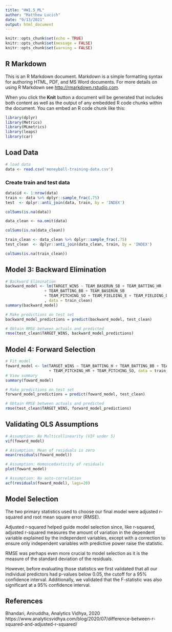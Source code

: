```yaml
---
title: "HW1.5_ML"
author: "Matthew Lucich"
date: "9/13/2021"
output: html_document
---
```


```r
knitr::opts_chunk$set(echo = TRUE)
knitr::opts_chunk$set(message = FALSE)
knitr::opts_chunk$set(warning = FALSE)
```

## R Markdown

This is an R Markdown document. Markdown is a simple formatting syntax for authoring HTML, PDF, and MS Word documents. For more details on using R Markdown see <http://rmarkdown.rstudio.com>.

When you click the **Knit** button a document will be generated that includes both content as well as the output of any embedded R code chunks within the document. You can embed an R code chunk like this:

```r
library(dplyr)
library(Metrics)
library(MLmetrics)
library(leaps)
library(car)
```

## Load Data

```r
# load data
data <- read.csv('moneyball-training-data.csv')
```


### Create train and test data

```r
data$id <- 1:nrow(data)
train <- data %>% dplyr::sample_frac(.75)
test  <- dplyr::anti_join(data, train, by = 'INDEX')
```



```r

colSums(is.na(data))

data_clean <- na.omit(data) 

colSums(is.na(data_clean))

```


```r

train_clean <- data_clean %>% dplyr::sample_frac(.75)
test_clean  <- dplyr::anti_join(data_clean, train, by = 'INDEX')

colSums(is.na(train_clean))

```



## Model 3: Backward Elimination

```r

# Backward Elimination
backward_model <- lm(TARGET_WINS ~ TEAM_BASERUN_SB + TEAM_BATTING_HR
                 + TEAM_BATTING_BB + TEAM_BASERUN_SB
                 + TEAM_PITCHING_SO + TEAM_FIELDING_E + TEAM_FIELDING_DP
                 , data = train_clean)
summary(backward_model)

```


```r

# Make predictions on test set
backward_model_predictions = predict(backward_model, test_clean)

# Obtain RMSE between actuals and predicted
rmse(test_clean$TARGET_WINS, backward_model_predictions)

```


## Model 4: Forward Selection

```r

# Fit model
foward_model <- lm(TARGET_WINS ~ TEAM_BATTING_H + TEAM_BATTING_BB + TEAM_FIELDING_E + TEAM_FIELDING_DP
                   + TEAM_PITCHING_HR + TEAM_PITCHING_SO, data = train_clean)
# View summary
summary(foward_model)

```


```r

# Make predictions on test set
forward_model_predictions = predict(foward_model, test_clean)

# Obtain RMSE between actuals and predicted
rmse(test_clean$TARGET_WINS, forward_model_predictions)

```


## Validating OLS Assumptions

```r
# Assumption: No Multicollinearity (VIF under 5)
vif(foward_model)
```

```r
# Assumption: Mean of residuals is zero
mean(residuals(foward_model))
```


```r
# Assumption: Homoscedasticity of residuals
plot(foward_model)
```


```r
# Assumption: No auto-correlation
acf(residuals(foward_model), lags=20)
```

## Model Selection

The two primary statistics used to choose our final model were adjusted r-squared and root mean square error (RMSE). 

Adjusted r-squared helped guide model selection since, like r-squared, adjusted r-squared measures the amount of variation in the dependent variable explained by the independent variables, except with a correction to ensure only independent variables with predictive power raise the statistic.

RMSE was perhaps even more crucial to model selection as it is the measure of the standard deviation of the residuals.

However, before evaluating those statistics we first validated that all our individual predictors had p-values below 0.05, the cutoff for a 95% confidence interval. Additionally, we validated that the F-statistic was also significant at a 95% confidence interval.


## References

Bhandari, Aniruddha, Analytics Vidhya, 2020 https://www.analyticsvidhya.com/blog/2020/07/difference-between-r-squared-and-adjusted-r-squared/ 

